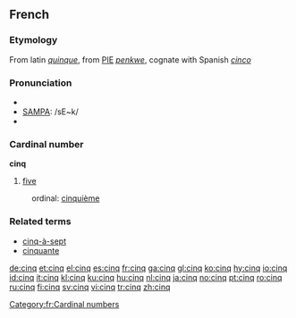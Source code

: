 ==French==
===Etymology===
From latin ''[[quinque]]'', from [[PIE]] ''[[penkwe]]'', cognate with Spanish ''[[cinco]]''

===Pronunciation===
*{{IPA|/sɛ̃k/}}
*[[w:SAMPA|SAMPA]]: /sE~k/
*{{audio|Fr-cinq-fr.ogg|audio}}

===Cardinal number===
'''cinq'''

# [[five]]

:ordinal: [[cinquième]]

===Related terms===
*[[cinq-à-sept]]
*[[cinquante]]

[[Category:fr:Cardinal numbers]]

[[de:cinq]]
[[et:cinq]]
[[el:cinq]]
[[es:cinq]]
[[fr:cinq]]
[[ga:cinq]]
[[gl:cinq]]
[[ko:cinq]]
[[hy:cinq]]
[[io:cinq]]
[[id:cinq]]
[[it:cinq]]
[[kl:cinq]]
[[ku:cinq]]
[[hu:cinq]]
[[nl:cinq]]
[[ja:cinq]]
[[no:cinq]]
[[pt:cinq]]
[[ro:cinq]]
[[ru:cinq]]
[[fi:cinq]]
[[sv:cinq]]
[[vi:cinq]]
[[tr:cinq]]
[[zh:cinq]]